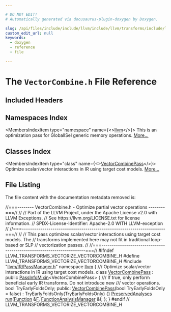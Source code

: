 ```yaml
---

# DO NOT EDIT!
# Automatically generated via docusaurus-plugin-doxygen by Doxygen.

slug: /api/files/include/include/llvm/include/llvm/transforms/include/llvm/transforms/vectorize/vectorcombine-h
custom_edit_url: null
keywords:
  - doxygen
  - reference
  - file

---
```





# The `VectorCombine.h` File Reference

<DoxygenPage pluginConfig={pluginConfig}>



## Included Headers

<IncludesList>
<IncludesListItem
  filePath="llvm/IR/PassManager.h"
  permalink="/docs/api/files/include/include/llvm/include/llvm/ir/passmanager-h"
  isLocal="true" />
</IncludesList>

## Namespaces Index

<MembersIndex>

<MembersIndexItem
  type="namespace"
  name={<><a href="/docs/api/namespaces/llvm">llvm</a></>}>
This is an optimization pass for GlobalISel generic memory operations. <a href="/docs/api/namespaces/llvm/#details">More...</a>
</MembersIndexItem>

</MembersIndex>

## Classes Index

<MembersIndex>

<MembersIndexItem
  type="class"
  name={<><a href="/docs/api/classes/llvm/vectorcombinepass">VectorCombinePass</a></>}>
Optimize scalar/vector interactions in IR using target cost models. <a href="/docs/api/classes/llvm/vectorcombinepass/#details">More...</a>
</MembersIndexItem>

</MembersIndex>


## File Listing

The file content with the documentation metadata removed is:

<ProgramListing>

<Link id="l00001" /><CodeLine lineNumber="1"><span class="doxyHighlightComment">//===-------- VectorCombine.h - Optimize partial vector operations --------===//</span></CodeLine>
<Link id="l00002" /><CodeLine lineNumber="2"><span class="doxyHighlightComment">//</span></CodeLine>
<Link id="l00003" /><CodeLine lineNumber="3"><span class="doxyHighlightComment">// Part of the LLVM Project, under the Apache License v2.0 with LLVM Exceptions.</span></CodeLine>
<Link id="l00004" /><CodeLine lineNumber="4"><span class="doxyHighlightComment">// See https://llvm.org/LICENSE.txt for license information.</span></CodeLine>
<Link id="l00005" /><CodeLine lineNumber="5"><span class="doxyHighlightComment">// SPDX-License-Identifier: Apache-2.0 WITH LLVM-exception</span></CodeLine>
<Link id="l00006" /><CodeLine lineNumber="6"><span class="doxyHighlightComment">//</span></CodeLine>
<Link id="l00007" /><CodeLine lineNumber="7"><span class="doxyHighlightComment">//===----------------------------------------------------------------------===//</span></CodeLine>
<Link id="l00008" /><CodeLine lineNumber="8"><span class="doxyHighlightComment">//</span></CodeLine>
<Link id="l00009" /><CodeLine lineNumber="9"><span class="doxyHighlightComment">// This pass optimizes scalar/vector interactions using target cost models. The</span></CodeLine>
<Link id="l00010" /><CodeLine lineNumber="10"><span class="doxyHighlightComment">// transforms implemented here may not fit in traditional loop-based or SLP</span></CodeLine>
<Link id="l00011" /><CodeLine lineNumber="11"><span class="doxyHighlightComment">// vectorization passes.</span></CodeLine>
<Link id="l00012" /><CodeLine lineNumber="12"><span class="doxyHighlightComment">//</span></CodeLine>
<Link id="l00013" /><CodeLine lineNumber="13"><span class="doxyHighlightComment">//===----------------------------------------------------------------------===//</span></CodeLine>
<Link id="l00014" /><CodeLine lineNumber="14"></CodeLine>
<Link id="l00015" /><CodeLine lineNumber="15"><span class="doxyHighlightPreprocessor">#ifndef LLVM&#95;TRANSFORMS&#95;VECTORIZE&#95;VECTORCOMBINE&#95;H</span></CodeLine>
<Link id="l00016" /><CodeLine lineNumber="16"><span class="doxyHighlightPreprocessor">#define LLVM&#95;TRANSFORMS&#95;VECTORIZE&#95;VECTORCOMBINE&#95;H</span></CodeLine>
<Link id="l00017" /><CodeLine lineNumber="17"></CodeLine>
<Link id="l00018" /><CodeLine lineNumber="18"><span class="doxyHighlightPreprocessor">#include &quot;<a href="/docs/api/files/include/include/llvm/include/llvm/ir/passmanager-h">llvm/IR/PassManager.h</a>&quot;</span></CodeLine>
<Link id="l00019" /><CodeLine lineNumber="19"></CodeLine>
<Link id="l00020" /><CodeLine lineNumber="20"><span class="doxyHighlightKeyword">namespace </span><span class="doxyHighlight"><a href="/docs/api/namespaces/llvm">llvm</a> &#123;</span></CodeLine>
<Link id="l00021" /><CodeLine lineNumber="21"></CodeLine>
<Link id="l00022" /><CodeLine lineNumber="22"><span class="doxyHighlightComment">/// Optimize scalar/vector interactions in IR using target cost models.</span></CodeLine>
<Link id="l00023" /><CodeLine lineNumber="23" lineLink="/docs/api/classes/llvm/vectorcombinepass"><span class="doxyHighlightKeyword">class </span><span class="doxyHighlight"><a href="/docs/api/classes/llvm/vectorcombinepass/#ae798bd9520e3b0a8c7b5ed2a408dc707">VectorCombinePass</a> : </span><span class="doxyHighlightKeyword">public</span><span class="doxyHighlight"> <a href="/docs/api/structs/llvm/passinfomixin">PassInfoMixin</a>&lt;VectorCombinePass&gt; &#123;</span></CodeLine>
<Link id="l00024" /><CodeLine lineNumber="24"><span class="doxyHighlightComment">  /// If true, only perform beneficial early IR transforms. Do not introduce new</span></CodeLine>
<Link id="l00025" /><CodeLine lineNumber="25"><span class="doxyHighlightComment">  /// vector operations.</span></CodeLine>
<Link id="l00026" /><CodeLine lineNumber="26"><span class="doxyHighlight">  </span><span class="doxyHighlightKeywordType">bool</span><span class="doxyHighlight"> TryEarlyFoldsOnly;</span></CodeLine>
<Link id="l00027" /><CodeLine lineNumber="27"></CodeLine>
<Link id="l00028" /><CodeLine lineNumber="28"><span class="doxyHighlightKeyword">public</span><span class="doxyHighlight">:</span></CodeLine>
<Link id="l00029" /><CodeLine lineNumber="29" lineLink="/docs/api/classes/llvm/vectorcombinepass/#ae798bd9520e3b0a8c7b5ed2a408dc707"><span class="doxyHighlight">  <a href="/docs/api/classes/llvm/vectorcombinepass/#ae798bd9520e3b0a8c7b5ed2a408dc707">VectorCombinePass</a>(</span><span class="doxyHighlightKeywordType">bool</span><span class="doxyHighlight"> TryEarlyFoldsOnly = </span><span class="doxyHighlightKeyword">false</span><span class="doxyHighlight">)</span></CodeLine>
<Link id="l00030" /><CodeLine lineNumber="30"><span class="doxyHighlight">      : TryEarlyFoldsOnly(TryEarlyFoldsOnly) &#123;&#125;</span></CodeLine>
<Link id="l00031" /><CodeLine lineNumber="31"></CodeLine>
<Link id="l00032" /><CodeLine lineNumber="32"><span class="doxyHighlight">  <a href="/docs/api/classes/llvm/preservedanalyses">PreservedAnalyses</a> <a href="/docs/api/classes/llvm/vectorcombinepass/#a6a1e4cac923bd64f58cb782f1a5ba91a">run</a>(<a href="/docs/api/classes/llvm/function">Function</a> &amp;<a href="/docs/api/files/lib/lib/support/md5-cpp/#a96d73bbd7af15cb1fc38c3f4a3bd82e9">F</a>, <a href="/docs/api/namespaces/llvm/#adce09a5a0de0e3177eb00e932734af2f">FunctionAnalysisManager</a> &amp;);</span></CodeLine>
<Link id="l00033" /><CodeLine lineNumber="33"><span class="doxyHighlight">&#125;;</span></CodeLine>
<Link id="l00034" /><CodeLine lineNumber="34"><span class="doxyHighlight">&#125;</span></CodeLine>
<Link id="l00035" /><CodeLine lineNumber="35"><span class="doxyHighlightPreprocessor">#endif </span><span class="doxyHighlightComment">// LLVM&#95;TRANSFORMS&#95;VECTORIZE&#95;VECTORCOMBINE&#95;H</span></CodeLine>

</ProgramListing>


</DoxygenPage>
